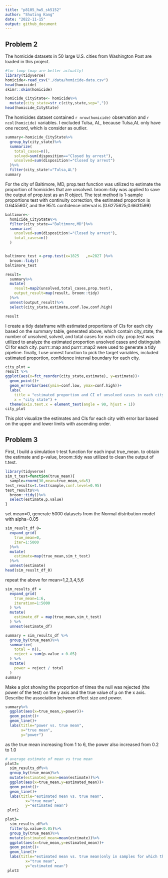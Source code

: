 ```yaml
---
title: "p8105_hw5_sk5152"
author: "Shuting Kang"
date: "2022-11-15"
output: github_document
---
```

## Problem 2

The homicide datasets in 50 large U.S. cities from Washington Post are loaded in this project. 
```r
#for loop (map are better actually)
library(tidyverse)
homicide<-read_csv("./data/homicide-data.csv")
head(homicide)
skimr::skim(homicide)
```
```r
homicide_CityState<- homicide%>%
  mutate(city_state=str_c(city,state,sep=","))
head(homicide_CityState)

```
The homicides dataset contained `r nrow(homicide)` observation and `r ncol(homicide)` variables. I excluded Tulsa, AL, because Tulsa,AL only have one record, which is consider as outlier.
```r
summary<-homicide_CityState%>%
  group_by(city_state)%>%
  summarize(
    total_cases=n(),
    solved=sum(disposition=="Closed by arrest"),
    unsolved=sum(disposition!="Closed by arrest")
  )%>%
  filter(city_state!="Tulsa,AL")
summary
```
For the city of Baltimore, MD, prop.test function was utilized to estimate the proportion of homicides that are unsolved. broom::tidy was applied to save the output of prop.test as an R object. The test method is 1-sample proportions test with continuity correction, the estimated proportion is 0.6455607, and the 95% confidence interval is (0.6275625,0.6631599)
```r
baltimore<-
  homicide_CityState%>%
  filter(city_state=="Baltimore,MD")%>%
  summarize(
    unsolved=sum(disposition!="Closed by arrest"),
    total_cases=n()
  )


baltimore_test <-prop.test(x=1825	,n=2827	)%>%
  broom::tidy()
baltimore_test
```

```r
result=
  summary%>%
  mutate(
    result=map2(unsolved,total_cases,prop.test),
    output_result=map(result, broom::tidy)
  )%>%
  unnest(output_result)%>%
  select(city_state,estimate,conf.low,conf.high)

result
```
I create a tidy dataframe with estimated proportions of CIs for each city based on the summary table, generated above, which contain city_state, the number of unsolved, solved, and total cases for each city. prop.test was utilized to analyze the estimated proportion unsolved cases and distinguish CI for each city. purrr::map and purrr::map2 were used to generate a tidy pipeline. finally, I use unnest function to pick the target variables, included estimated proportion, confidence interval boundary for each city. 
```r
city_plot = 
result %>% 
ggplot(aes(x=fct_reorder(city_state,estimate), y=estimate))+
  geom_point()+
  geom_errorbar(aes(ymin=conf.low, ymax=conf.high))+
  labs(
    title = "estimated proportion and CI of unsolved cases in each city",
    x = "city state") +
  theme(axis.text.x = element_text(angle = 90, hjust = 1))
city_plot

```
This plot visualize the estimates and CIs for each city with error bar based on the upper and lower limits with ascending order. 


## Problem 3

First, I build a simulation t-test function for each input true_mean. 
to obtain the estimate and p-value, broom::tidy was utilized to clean the output of t.test.
```r
library(tidyverse)
sim_t_test=function(true_mean){
  sample=rnorm(30,mean=true_mean,sd=5)
test_results=t.test(sample,conf.level=0.95)
test_results%>%
  broom::tidy()%>%
  select(estimate,p.value)
}
```
set mean=0, generate 5000 datasets from the Normal distribution model with alpha=0.05
```r
sim_reuslt_df_0=
  expand_grid(
    true_mean=0,
    iter=1:5000
  )%>%
  mutate(
    estimate=map(true_mean,sim_t_test)
  )%>%
  unnest(estimate)
head(sim_reuslt_df_0)
```
repeat the above for mean=1,2,3,4,5,6
```r

sim_results_df = 
  expand_grid(
    true_mean=1:6,
    iteration=1:5000
  ) %>% 
  mutate(
    estimate_df = map(true_mean,sim_t_test)
  ) %>% 
  unnest(estimate_df)

```


```r

summary = sim_results_df %>% 
  group_by(true_mean)%>%
  summarize(
    total = n(),
    reject = sum(p.value < 0.05)
  ) %>% 
  mutate(
    power = reject / total
  )
summary
```
Make a plot showing the proportion of times the null was rejected (the power of the test) on the y axis and the true value of μ on the x axis. Describe the association between effect size and power.
```r
summary%>%
  ggplot(aes(x=true_mean,y=power))+
  geom_point()+
  geom_line()+
  labs(title="power vs. true mean",
       x="true mean",
       y="power")
```
as the true mean increasing from 1 to 6, the power also increased from 0.2 to 1.0

```r
# average estimate of mean vs true mean
plot2=
  sim_results_df%>%
  group_by(true_mean)%>%
  mutate(estimated_mean=mean(estimate))%>%
  ggplot(aes(x=true_mean,y=estimated_mean))+
  geom_point()+
  geom_line()+
  labs(title="estimated mean vs. true mean",
         x="true mean",
         y="estimated mean")
 plot2 
```

```r
plot3=
  sim_results_df%>%
  filter(p.value<0.05)%>%
  group_by(true_mean)%>%
  mutate(estimated_mean=mean(estimate))%>%
  ggplot(aes(x=true_mean,y=estimated_mean))+
  geom_point()+
  geom_line()+
  labs(title="estimated mean vs. true mean(only in samples for which the null was rejected)",
         x="true mean",
         y="estimated mean")
 plot3 
```

